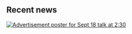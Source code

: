 ## Recent news {.home-heading}

::: {.grid}

::: {.g-col-12 .g-col-md-8 .order-2 .order-md-1}
:::: {#news}
::::
:::

::: {.g-col-8 .g-col-md-4 .order-1 .order-md-2}
[![](/news/RobertTalk.png){alt="Advertisement poster for Sept 18 talk at 2:30"}](/news/roberttalk.qmd)
:::

:::
